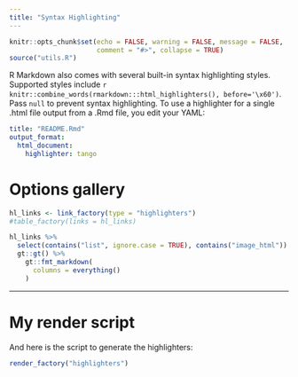 ```yaml
---
title: "Syntax Highlighting"
---
```


```r
knitr::opts_chunk$set(echo = FALSE, warning = FALSE, message = FALSE,
                      comment = "#>", collapse = TRUE)
source("utils.R")
```



R Markdown also comes with several built-in syntax highlighting styles. Supported styles include `r knitr::combine_words(rmarkdown:::html_highlighters(), before='\x60')`. Pass `null` to prevent syntax highlighting. To use a highlighter for a single .html file output from a .Rmd file, you edit your YAML:

```yaml
title: "README.Rmd"
output_format: 
  html_document:
    highlighter: tango
```

# Options gallery

```r
hl_links <- link_factory(type = "highlighters")
#table_factory(links = hl_links)
```

```r
hl_links %>% 
  select(contains("list", ignore.case = TRUE), contains("image_html")) %>% 
  gt::gt() %>% 
    gt::fmt_markdown(
      columns = everything()
    )
```

---

# My render script

And here is the script to generate the highlighters:

```r
render_factory("highlighters")
```
